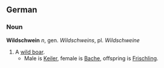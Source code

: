 == German ==
=== Noun ===

'''Wildschwein''' ''n'', gen. ''Wildschweins'', pl. ''Wildschweine''

# A [[wild boar]].
#* Male is [[Keiler]], female is [[Bache]], offspring is [[Frischling]].